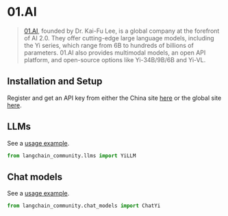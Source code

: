 # 01.AI

>[01.AI](https://www.lingyiwanwu.com/en), founded by Dr. Kai-Fu Lee, is a global company at the forefront of AI 2.0. They offer cutting-edge large language models, including the Yi series, which range from 6B to hundreds of billions of parameters. 01.AI also provides multimodal models, an open API platform, and open-source options like Yi-34B/9B/6B and Yi-VL.

## Installation and Setup

Register and get an API key from either the China site [here](https://platform.lingyiwanwu.com/apikeys) or the global site [here](https://platform.01.ai/apikeys).

## LLMs

See a [usage example](/docs/integrations/llms/yi.ipynb).

```python
from langchain_community.llms import YiLLM
```

## Chat models

See a [usage example](/docs/integrations/chat/yi.ipynb).

```python
from langchain_community.chat_models import ChatYi
```
